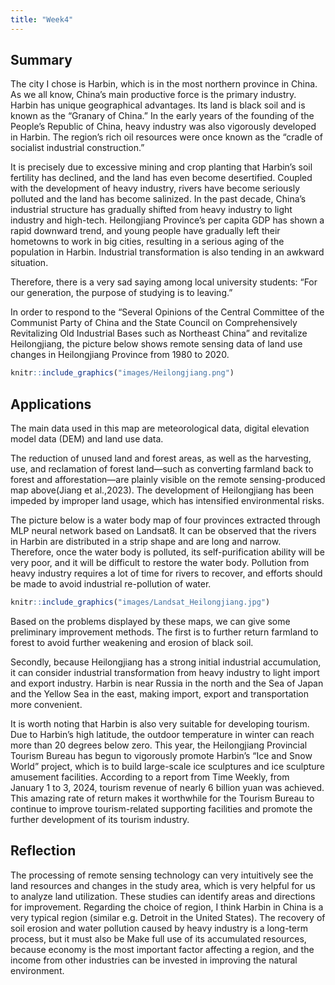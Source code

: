 ```yaml
---
title: "Week4"
---
```


## Summary

The city I chose is Harbin, which is in the most northern province in China. As we all know, China's main productive force is the primary industry. Harbin has unique geographical advantages. Its land is black soil and is known as the "Granary of China." In the early years of the founding of the People's Republic of China, heavy industry was also vigorously developed in Harbin. The region's rich oil resources were once known as the "cradle of socialist industrial construction."

It is precisely due to excessive mining and crop planting that Harbin's soil fertility has declined, and the land has even become desertified. Coupled with the development of heavy industry, rivers have become seriously polluted and the land has become salinized. In the past decade, China's industrial structure has gradually shifted from heavy industry to light industry and high-tech. Heilongjiang Province's per capita GDP has shown a rapid downward trend, and young people have gradually left their hometowns to work in big cities, resulting in a serious aging of the population in Harbin. Industrial transformation is also tending in an awkward situation.

Therefore, there is a very sad saying among local university students: "For our generation, the purpose of studying is to leaving."

In order to respond to the "Several Opinions of the Central Committee of the Communist Party of China and the State Council on Comprehensively Revitalizing Old Industrial Bases such as Northeast China" and revitalize Heilongjiang, the picture below shows remote sensing data of land use changes in Heilongjiang Province from 1980 to 2020.

```r

knitr::include_graphics("images/Heilongjiang.png")
```

## Applications

The main data used in this map are meteorological data, digital elevation model data (DEM) and land use data.

The reduction of unused land and forest areas, as well as the harvesting, use, and reclamation of forest land---such as converting farmland back to forest and afforestation---are plainly visible on the remote sensing-produced map above(Jiang et al.,2023). The development of Heilongjiang has been impeded by improper land usage, which has intensified environmental risks.

The picture below is a water body map of four provinces extracted through MLP neural network based on Landsat8. It can be observed that the rivers in Harbin are distributed in a strip shape and are long and narrow. Therefore, once the water body is polluted, its self-purification ability will be very poor, and it will be difficult to restore the water body. Pollution from heavy industry requires a lot of time for rivers to recover, and efforts should be made to avoid industrial re-pollution of water.

```r

knitr::include_graphics("images/Landsat_Heilongjiang.jpg")
```

Based on the problems displayed by these maps, we can give some preliminary improvement methods. The first is to further return farmland to forest to avoid further weakening and erosion of black soil.

Secondly, because Heilongjiang has a strong initial industrial accumulation, it can consider industrial transformation from heavy industry to light import and export industry. Harbin is near Russia in the north and the Sea of Japan and the Yellow Sea in the east, making import, export and transportation more convenient.

It is worth noting that Harbin is also very suitable for developing tourism. Due to Harbin's high latitude, the outdoor temperature in winter can reach more than 20 degrees below zero. This year, the Heilongjiang Provincial Tourism Bureau has begun to vigorously promote Harbin's "Ice and Snow World" project, which is to build large-scale ice sculptures and ice sculpture amusement facilities. According to a report from Time Weekly, from January 1 to 3, 2024, tourism revenue of nearly 6 billion yuan was achieved. This amazing rate of return makes it worthwhile for the Tourism Bureau to continue to improve tourism-related supporting facilities and promote the further development of its tourism industry.

## Reflection

The processing of remote sensing technology can very intuitively see the land resources and changes in the study area, which is very helpful for us to analyze land utilization. These studies can identify areas and directions for improvement. Regarding the choice of region, I think Harbin in China is a very typical region (similar e.g. Detroit in the United States). The recovery of soil erosion and water pollution caused by heavy industry is a long-term process, but it must also be Make full use of its accumulated resources, because economy is the most important factor affecting a region, and the income from other industries can be invested in improving the natural environment.
